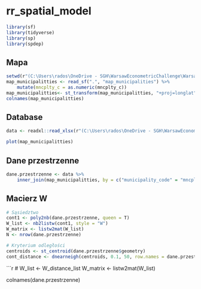 # rr_spatial_model

```r

library(sf)
library(tidyverse)
library(sp)
library(spdep)
```

## Mapa
```r
setwd(r"(C:\Users\rados\OneDrive - SGH\WarsawEconometricChallenge\WarsawEconometricChallenge\_data\shapefile)")
map_municipalitties <- read_sf(".", "map_municipalities") %>% 
	mutate(mncplty_c = as.numeric(mncplty_c))
map_municipalitties<- st_transform(map_municipalitties, "+proj=longlat")
colnames(map_municipalitties)

```
## Database

```r
data <- readxl::read_xlsx(r"(C:\Users\rados\OneDrive - SGH\WarsawEconometricChallenge\WarsawEconometricChallenge\datamaster_final.xlsx)")

```

```r
plot(map_municipalitties)
```

## Dane przestrzenne

```r
dane.przestrzenne <- data %>% 
	inner_join(map_municipalitties, by = c("municipality_code" = "mncplty_c"))

```

## Macierz W
```r
# Sąsiedztwo
cont1 <- poly2nb(dane.przestrzenne, queen = T)
W_list <- nb2listw(cont1, style = "W")
W_matrix <- listw2mat(W_list)
N <- nrow(dane.przestrzenne)

# Kryterium odległości
centroids <- st_centroid(dane.przestrzenne$geometry)
cont_distance <- dnearneigh(centroids, 0.1, 50, row.names = dane.przestrzenne$kod)

```

```r
# W_list <- W_distance_list
W_matrix <- listw2mat(W_list)

colnames(dane.przestrzenne)


